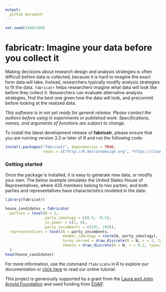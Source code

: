 ```yaml
---
output:
  github_document
---
```


<!-- README.md is generated from README.Rmd. Please edit that file -->

```r
set.seed(19861108)
```

# fabricatr: Imagine your data before you collect it

Making decisions about research design and analysis strategies is often difficult before data is collected, because it is hard to imagine the exact form data will take. Instead, researchers typically modify analysis strategies to fit the data. `fabricatr` helps researchers imagine what data will look like before they collect it. Researchers can evaluate alternative analysis strategies, find the best one given how the data will look, and precommit before looking at the realized data.

*This software is in not yet ready for general release. Please contact the authors before using in experiments or published work. Specifications, names, and arguments of functions are subject to change.*

To install the latest development release of **fabricatr**, please ensure that you are running version 3.3 or later of R and run the following code:

```r
install.packages("fabricatr", dependencies = TRUE,
                 repos = c("http://R.declaredesign.org", "https://cloud.r-project.org"))
```

### Getting started

Once the package is installed, it is easy to generate new data, or modify your own. The below example simulates the United States House of Representatives, where 435 members belong to two parties, and both parties and representatives have characteristics modeled in the data:

```r
library(fabricatr)

house_candidates = fabricate(
  parties = level(N = 2, 
                  party_ideology = c(0.5, -0.5), 
                  in_power = c(1, 0), 
                  party_incumbents = c(241, 194)),
  representatives = level(N = party_incumbents, 
                          member_ideology = rnorm(N, party_ideology),
                          terms_served = draw_discrete(N = N, x = 3, type="count"),
                          female = draw_discrete(N = N, x = 0.2, type="bernoulli"))
  )
head(house_candidates)
```

For more information, use the command `?fabricate` in R to explore our documentation or [click here](http://fabricatr.declaredesign.org/articles/getting_started.html) to read our online tutorial.

This project is generously supported by a grant from the [Laura and John Arnold Foundation](http://www.arnoldfoundation.org) and seed funding from [EGAP](http://egap.org).
